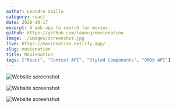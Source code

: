 ```yaml
---
author: Leandro Ubilla
category: react
date: 2020-10-17
excerpt: A web app to search for movies.
github: https://github.com/leanug/movienation
image: ./images/screenshot.jpg
live: https://movienation.netlify.app/
slug: movienation
title: Movienation
tags: ["React", "Context API", "Styled Components", "OMDb API"]
---
```


<div className="mdx-img">

![Website screenshot](./images/img1.png)

</div>

<div className="mdx-img">

![Website screenshot](./images/img2.png)

</div>

<div className="mdx-img">

![Website screenshot](./images/img3.png)

</div>